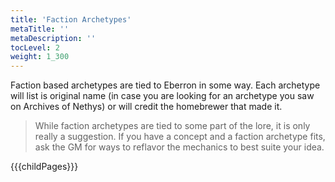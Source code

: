 ```yaml
---
title: 'Faction Archetypes'
metaTitle: ''
metaDescription: ''
tocLevel: 2
weight: 1_300
---
```


Faction based archetypes are tied to Eberron in some way. Each archetype will list is original name (in case you are looking for an archetype you saw on Archives of Nethys) or will credit the homebrewer that made it.

> While faction archetypes are tied to some part of the lore, it is only really a suggestion. If you have a concept and a faction archetype fits, ask the GM for ways to reflavor the mechanics to best suite your idea.

{{{childPages}}}